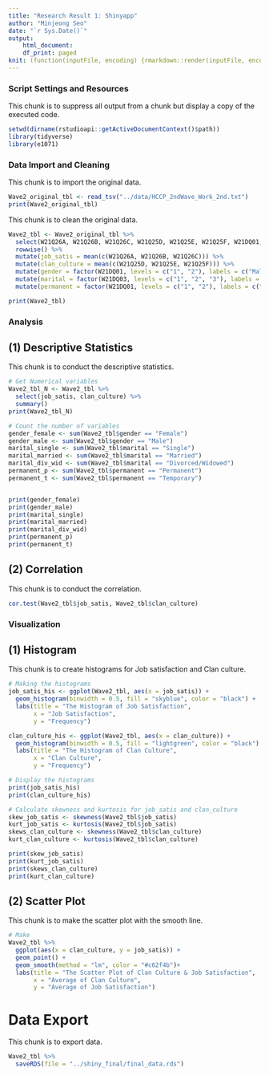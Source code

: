 ```yaml
---
title: "Research Result 1: Shinyapp"
author: "Minjeong Seo"
date: "`r Sys.Date()`"
output: 
    html_document:
    df_print: paged
knit: (function(inputFile, encoding) {rmarkdown::render(inputFile, encoding = encoding, output_dir = "../out") })
---
```


### Script Settings and Resources
This chunk is to suppress all output from a chunk but display a copy of the executed code.
```r
setwd(dirname(rstudioapi::getActiveDocumentContext()$path))
library(tidyverse)
library(e1071)
```

### Data Import and Cleaning
This chunk is to import the original data.
```r
Wave2_original_tbl <- read_tsv("../data/HCCP_2ndWave_Work_2nd.txt")
print(Wave2_original_tbl)
```

This chunk is to clean the original data.
```r
Wave2_tbl <- Wave2_original_tbl %>%
  select(W21Q26A, W21Q26B, W21Q26C, W21Q25D, W21Q25E, W21Q25F, W21DQ01, W21DQ03, W21Q28) %>%
  rowwise() %>%
  mutate(job_satis = mean(c(W21Q26A, W21Q26B, W21Q26C))) %>%
  mutate(clan_culture = mean(c(W21Q25D, W21Q25E, W21Q25F))) %>%
  mutate(gender = factor(W21DQ01, levels = c("1", "2"), labels = c("Male", "Female"))) %>%
  mutate(marital = factor(W21DQ03, levels = c("1", "2", "3"), labels = c("Single", "Married", "Divorced/Widowed")))  %>%
  mutate(permanent = factor(W21DQ01, levels = c("1", "2"), labels = c("Permanent", "Temporary")))

print(Wave2_tbl)
```

### Analysis
## (1) Descriptive Statistics
This chunk is to conduct the descriptive statistics.
```r
# Get Numerical variables 
Wave2_tbl_N <- Wave2_tbl %>%
  select(job_satis, clan_culture) %>%
  summary()
print(Wave2_tbl_N)

# Count the number of variables
gender_female <- sum(Wave2_tbl$gender == "Female") 
gender_male <- sum(Wave2_tbl$gender == "Male")
marital_single <- sum(Wave2_tbl$marital == "Single")
marital_married <- sum(Wave2_tbl$marital == "Married")
marital_div_wid <- sum(Wave2_tbl$marital == "Divorced/Widowed")
permanent_p <- sum(Wave2_tbl$permanent == "Permanent")
permanent_t <- sum(Wave2_tbl$permanent == "Temporary")


print(gender_female)
print(gender_male)
print(marital_single)
print(marital_married)
print(marital_div_wid)
print(permanent_p)
print(permanent_t)
```

## (2) Correlation
This chunk is to conduct the correlation.
```r
cor.test(Wave2_tbl$job_satis, Wave2_tbl$clan_culture)
```

### Visualization
## (1) Histogram
This chunk is to create histograms for Job satisfaction and Clan culture.
```r
# Making the histograms
job_satis_his <- ggplot(Wave2_tbl, aes(x = job_satis)) +
  geom_histogram(binwidth = 0.5, fill = "skyblue", color = "black") +
  labs(title = "The Histogram of Job Satisfaction",
       x = "Job Satisfaction",
       y = "Frequency")

clan_culture_his <- ggplot(Wave2_tbl, aes(x = clan_culture)) +
  geom_histogram(binwidth = 0.5, fill = "lightgreen", color = "black") +
  labs(title = "The Histogram of Clan Culture",
       x = "Clan Culture",
       y = "Frequency")

# Display the histograms
print(job_satis_his)
print(clan_culture_his)

# Calculate skewness and kurtosis for job_satis and clan_culture
skew_job_satis <- skewness(Wave2_tbl$job_satis)
kurt_job_satis <- kurtosis(Wave2_tbl$job_satis)
skews_clan_culture <- skewness(Wave2_tbl$clan_culture)
kurt_clan_culture <- kurtosis(Wave2_tbl$clan_culture)

print(skew_job_satis)
print(kurt_job_satis)
print(skews_clan_culture)
print(kurt_clan_culture)
```

## (2) Scatter Plot
This chunk is to make the scatter plot with the smooth line. 
```r
# Make
Wave2_tbl %>%
  ggplot(aes(x = clan_culture, y = job_satis)) +
  geom_point() +
  geom_smooth(method = "lm", color = "#c62f4b")+
  labs(title = "The Scatter Plot of Clan Culture & Job Satisfaction",
       x = "Average of Clan Culture", 
       y = "Average of Job Satisfaction")
```

# **Data Export**
This chunk is to export data. 
```r
Wave2_tbl %>% 
  saveRDS(file = "../shiny_final/final_data.rds")
```